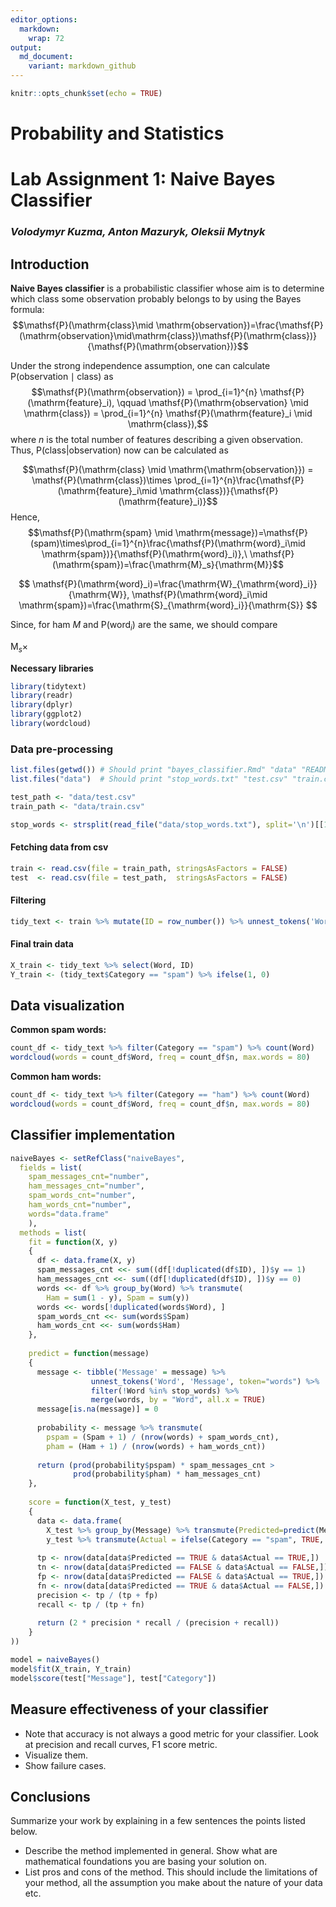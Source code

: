 ```yaml
---
editor_options:
  markdown:
    wrap: 72
output:
  md_document:
    variant: markdown_github
---
```


```r
knitr::opts_chunk$set(echo = TRUE)
```

# Probability and Statistics

# Lab Assignment 1: Naive Bayes Classifier

### *Volodymyr Kuzma, Anton Mazuryk, Oleksii Mytnyk*

## Introduction

**Naive Bayes classifier** is a probabilistic classifier whose aim is to
determine which class some observation probably belongs to by using the
Bayes formula:
$$\mathsf{P}(\mathrm{class}\mid \mathrm{observation})=\frac{\mathsf{P}(\mathrm{observation}\mid\mathrm{class})\mathsf{P}(\mathrm{class})}{\mathsf{P}(\mathrm{observation})}$$

Under the strong independence assumption, one can calculate
$\mathsf{P}(\mathrm{observation} \mid \mathrm{class})$ as
$$\mathsf{P}(\mathrm{observation}) = \prod_{i=1}^{n} \mathsf{P}(\mathrm{feature}_i), \qquad \mathsf{P}(\mathrm{observation} \mid \mathrm{class}) = \prod_{i=1}^{n} \mathsf{P}(\mathrm{feature}_i \mid \mathrm{class}),$$
where $n$ is the total number of features describing a given
observation. Thus, $\mathsf{P}(\mathrm{class}|\mathrm{observation})$ now
can be calculated as

$$\mathsf{P}(\mathrm{class} \mid \mathrm{\mathrm{observation}}) = \mathsf{P}(\mathrm{class})\times \prod_{i=1}^{n}\frac{\mathsf{P}(\mathrm{feature}_i\mid \mathrm{class})}{\mathsf{P}(\mathrm{feature}_i)}$$Hence,
$$\mathsf{P}(\mathrm{spam} \mid \mathrm{message})=\mathsf{P}(spam)\times\prod_{i=1}^{n}\frac{\mathsf{P}(\mathrm{word}_i\mid \mathrm{spam})}{\mathsf{P}(\mathrm{word}_i)},\ \mathsf{P}(\mathrm{spam})=\frac{\mathrm{M}_s}{\mathrm{M}}$$

$$
\mathsf{P}(\mathrm{word}_i)=\frac{\mathrm{W}_{\mathrm{word}_i}}{\mathrm{W}},
\mathsf{P}(\mathrm{word}_i\mid \mathrm{spam})=\frac{\mathrm{S}_{\mathrm{word}_i}}{\mathrm{S}}
$$

Since, for ham $M$ and $\mathsf{P}(\mathrm{word}_i)$ are the same, we
should compare

$\mathrm{M}_s\times$

**Necessary libraries**

```r

library(tidytext)
library(readr)
library(dplyr)
library(ggplot2)
library(wordcloud)
```

### Data pre-processing

```r
list.files(getwd()) # Should print "bayes_classifier.Rmd" "data" "README.md"
list.files("data")  # Should print "stop_words.txt" "test.csv" "train.csv" 
```

```r
test_path <- "data/test.csv"
train_path <- "data/train.csv"

stop_words <- strsplit(read_file("data/stop_words.txt"), split='\n')[[1]]
```

#### Fetching data from csv

```r
train <- read.csv(file = train_path, stringsAsFactors = FALSE)
test  <- read.csv(file = test_path,  stringsAsFactors = FALSE)
```

#### Filtering

```r
tidy_text <- train %>% mutate(ID = row_number()) %>% unnest_tokens('Word', 'Message', token="words") %>% filter(!Word %in% stop_words)
```

#### **Final train data**

```r
X_train <- tidy_text %>% select(Word, ID)
Y_train <- (tidy_text$Category == "spam") %>% ifelse(1, 0)
```

## Data visualization

**Common spam words:**

```r
count_df <- tidy_text %>% filter(Category == "spam") %>% count(Word)
wordcloud(words = count_df$Word, freq = count_df$n, max.words = 80)
```

**Common ham words:**

```r
count_df <- tidy_text %>% filter(Category == "ham") %>% count(Word)
wordcloud(words = count_df$Word, freq = count_df$n, max.words = 80)
```

## Classifier implementation

```r
naiveBayes <- setRefClass("naiveBayes",
  fields = list(
    spam_messages_cnt="number",
    ham_messages_cnt="number",
    spam_words_cnt="number",
    ham_words_cnt="number",
    words="data.frame"
    ),
  methods = list(
    fit = function(X, y)
    {
      df <- data.frame(X, y)
      spam_messages_cnt <<- sum((df[!duplicated(df$ID), ])$y == 1)
      ham_messages_cnt <<- sum((df[!duplicated(df$ID), ])$y == 0)
      words <<- df %>% group_by(Word) %>% transmute(
        Ham = sum(1 - y), Spam = sum(y))
      words <<- words[!duplicated(words$Word), ]
      spam_words_cnt <<- sum(words$Spam)
      ham_words_cnt <<- sum(words$Ham)
    },
    
    predict = function(message)
    {
      message <- tibble('Message' = message) %>%
                  unnest_tokens('Word', 'Message', token="words") %>%
                  filter(!Word %in% stop_words) %>%
                  merge(words, by = "Word", all.x = TRUE)
      message[is.na(message)] = 0
      
      probability <- message %>% transmute(
        pspam = (Spam + 1) / (nrow(words) + spam_words_cnt),
        pham = (Ham + 1) / (nrow(words) + ham_words_cnt))
      
      return (prod(probability$pspam) * spam_messages_cnt >
              prod(probability$pham) * ham_messages_cnt)
    },
    
    score = function(X_test, y_test)
    {
      data <- data.frame(
        X_test %>% group_by(Message) %>% transmute(Predicted=predict(Message)),
        y_test %>% transmute(Actual = ifelse(Category == "spam", TRUE, FALSE)))
      
      tp <- nrow(data[data$Predicted == TRUE & data$Actual == TRUE,])
      tn <- nrow(data[data$Predicted == FALSE & data$Actual == FALSE,])
      fp <- nrow(data[data$Predicted == FALSE & data$Actual == TRUE,])
      fn <- nrow(data[data$Predicted == TRUE & data$Actual == FALSE,])
      precision <- tp / (tp + fp)
      recall <- tp / (tp + fn)
      
      return (2 * precision * recall / (precision + recall))
    }
))

model = naiveBayes()
model$fit(X_train, Y_train)
model$score(test["Message"], test["Category"])
```

## Measure effectiveness of your classifier

-   Note that accuracy is not always a good metric for your classifier.
    Look at precision and recall curves, F1 score metric.
-   Visualize them.
-   Show failure cases.

## Conclusions

Summarize your work by explaining in a few sentences the points listed
below.

-   Describe the method implemented in general. Show what are
    mathematical foundations you are basing your solution on.
-   List pros and cons of the method. This should include the
    limitations of your method, all the assumption you make about the
    nature of your data etc.
